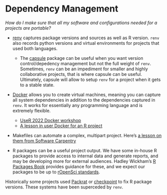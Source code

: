 # Dependency Management {#dependencies}

*How do I make sure that all my software and configurations needed for a projects are portable?*


- [renv](https://rstudio.github.io/renv/articles/renv.html) captures package versions and sources as well as R version. `renv` also records python versions and virtual environments for projects that used both languages. 
    - The [capsule](https://github.com/MilesMcBain/capsule) package can be useful when you want version control/depedency management but not the full weight of `renv`. Sometimes, `renv` can be an impediment for smaller and highly collaborative projects, that is where capsule can be useful. Ultimately, capsule will allow to setup `renv` for a project when it gets to a stable state.  

-   [Docker](https://www.docker.com/) allows you to create virtual machines, meaning you can capture all system dependencies in addition to the dependencies captured in `renv`. It works for essentially any programming language and is extremely flexible. 
    - [UseR 2022 Docker workshop](https://github.com/rsangole/user2022-r-for-docker/tree/main)
    -   [A lesson in user Docker for an R
project](http://ropenscilabs.github.io/r-docker-tutorial/)
-   Makefiles can automate a complex, multipart project. Here's [a lesson on them from Software Carpentry](http://swcarpentry.github.io/make-novice/)

-   R packages can be a useful project output. We have some in-house R packages to provide access to internal data and generate reports, and may be developing more for external audiences. Hadley Wickham's [R Packages Book](http://r-pkgs.had.co.nz/) provides guidance for these, and we expect our packages to be up to [rOpenSci standards](https://github.com/ropensci/onboarding).


Historically some projects used [Packrat](https://rstudio.github.io/packrat/) or [checkpoint](https://CRAN.R-project.org/package=checkpoint) to fix R package versions. These systems have been superceded by `renv`.